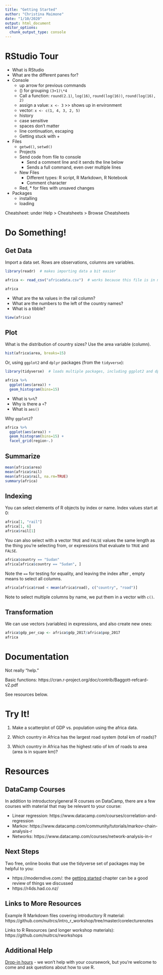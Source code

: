 ```yaml
---
title: "Getting Started"
author: "Christina Maimone"
date: "1/10/2020"
output: html_document
editor_options: 
  chunk_output_type: console
---
```


# RStudio Tour

* What is RStudio
* What are the different panes for?
* Console
  * up arrow for previous commands
  * () for grouping `(3+1)\*4`
  * Call a function: `round(2.1)`, `log(16)`, `round(log(16))`, `round(log(16), 2)`
  * assign a value: `x <- 3` >> shows up in environment
  * vector: `x <- c(1, 4, 3, 2, 5)`
  * history
  * case sensitive
  * spaces don't matter
  * line continuation, escaping
  * Getting stuck with +
* Files
  * `getwd()`, `setwd()`
  * Projects
  * Send code from file to console
    * Send a comment line and it sends the line below
    * Sends a full command, even over multiple lines
  * New Files
    * Different types: R script, R Markdown, R Notebook
    * Comment character
  * Red, \* for files with unsaved changes
* Packages
  * installing
  * loading


Cheatsheet: under Help > Cheatsheets > Browse Cheatsheets

# Do Something!

## Get Data

Import a data set.  Rows are observations, columns are variables.

```r
library(readr)  # makes importing data a bit easier

africa <- read_csv("africadata.csv")  # works because this file is in my working directory

africa
```

* What are the `NA` values in the rail column?
* What are the numbers to the left of the country names?
* What is a tibble?

```r
View(africa)
```

## Plot

What is the distribution of country sizes?  Use the area variable (column).

```r
hist(africa$area, breaks=15)
```

Or, using `ggplot2` and `dplyr` packages (from the `tidyverse`):

```r
library(tidyverse)  # loads multiple packages, including ggplot2 and dplyr

africa %>%
  ggplot(aes(area)) + 
  geom_histogram(bins=15)
```

* What is `%>%`?
* Why is there a `+`?
* What is `aes()`

Why `ggplot2`?

```r
africa %>%
  ggplot(aes(area)) + 
  geom_histogram(bins=15) + 
  facet_grid(region~.)
```



## Summarize

```r
mean(africa$area)
mean(africa$rail)
mean(africa$rail, na.rm=TRUE)
summary(africa)
```


## Indexing

You can select elements of R objects by index or name.  Index values start at 0:

```r
africa[1, "rail"]
africa[1, 6]
africa$rail[1]
```

You can also select with a vector `TRUE` and `FALSE` values the same length as the thing you're selecting from, or expressions that evaluate to `TRUE` and `FALSE`.

```r
africa$country == "Sudan"
africa[africa$country == "Sudan", ]
```

Note the `==` for testing for equality, and leaving the index after , empty means to select all columns.

```r
africa[africa$road < mean(africa$road), c("country", "road")]  
```

Note to select multiple columns by name, we put them in a vector with `c()`.

## Transformation

We can use vectors (variables) in expressions, and also create new ones:

```r
africa$gdp_per_cap <- africa$gdp_2017/africa$pop_2017
africa
```

# Documentation

Not really "help."

Basic functions: https://cran.r-project.org/doc/contrib/Baggott-refcard-v2.pdf

See resources below.


# Try It!

1. Make a scatterplot of GDP vs. population using the africa data.  

2. Which country in Africa has the largest road system (total km of roads)?

3. Which country in Africa has the highest ratio of km of roads to area (area is in square km)?  


# Resources

## DataCamp Courses

In addition to introductory/general R courses on DataCamp, there are a few courses with material that may be relevant to your course:

* Linear regression: https://www.datacamp.com/courses/correlation-and-regression
* Markov: https://www.datacamp.com/community/tutorials/markov-chain-analysis-r
* Networks: https://www.datacamp.com/courses/network-analysis-in-r


## Next Steps

Two free, online books that use the tidyverse set of packages may be helpful to you:

* https://moderndive.com/: the [getting started](https://moderndive.com/1-getting-started.html) chapter can be a good review of things we discussed
* https://r4ds.had.co.nz/ 


## Links to More Resources

Example R Markdown files covering introductory R material: https://github.com/nuitrcs/intro_r_workshop/tree/master/corelecturenotes 

Links to R Resources (and longer workshop materials): https://github.com/nuitrcs/rworkshops 


## Additional Help 

[Drop-in hours](https://www.it.northwestern.edu/research/consultation/data-services.html) - we won't help with your coursework, but you're welcome to come and ask questions about how to use R.